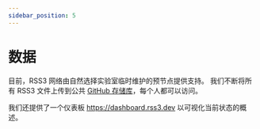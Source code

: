 ```yaml
---
sidebar_position: 5
---
```


# 数据

目前，RSS3 网络由自然选择实验室临时维护的预节点提供支持。 我们不断将所有 RSS3 文件上传到公共 [GitHub 存储库](https://github.com/NaturalSelectionLabs/RSS3-Hub-Data)，每个人都可以访问。

我们还提供了一个仪表板 <https://dashboard.rss3.dev> 以可视化当前状态的概述。